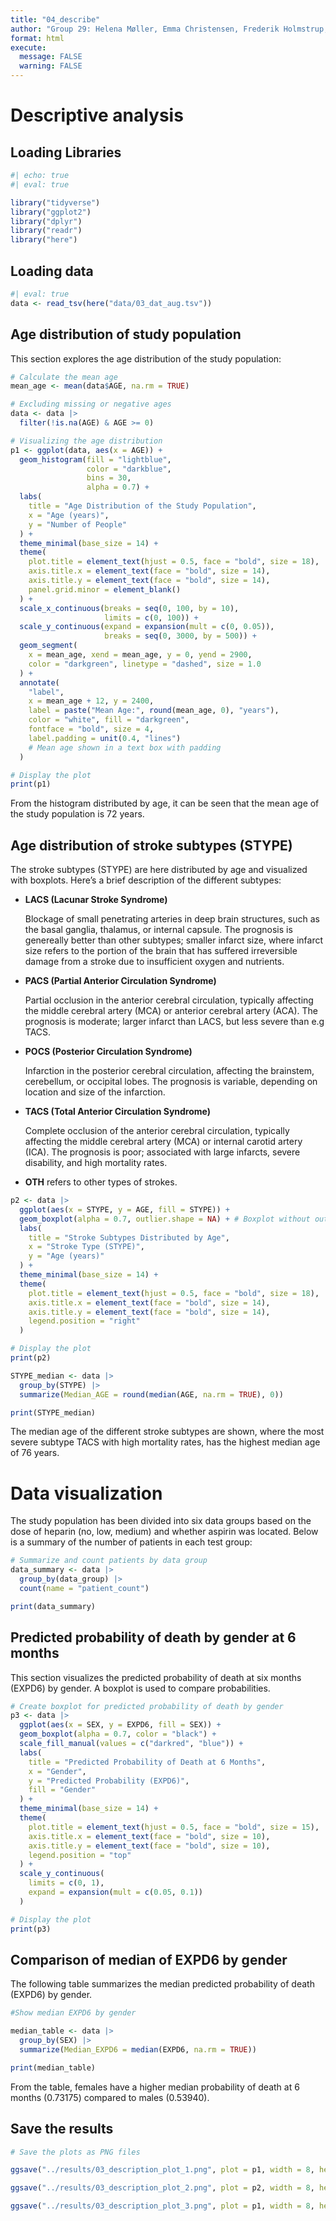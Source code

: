 ```yaml
---
title: "04_describe"
author: "Group 29: Helena Møller, Emma Christensen, Frederik Holmstrup, Casper Harreby & Laura Christiansen"
format: html
execute: 
  message: FALSE
  warning: FALSE
---
```


# Descriptive analysis

## Loading Libraries

```r
#| echo: true
#| eval: true

library("tidyverse") 
library("ggplot2") 
library("dplyr") 
library("readr") 
library("here")
```

## Loading data

```r
#| eval: true
data <- read_tsv(here("data/03_dat_aug.tsv"))
```

## Age distribution of study population

This section explores the age distribution of the study population:

```r

# Calculate the mean age
mean_age <- mean(data$AGE, na.rm = TRUE)

# Excluding missing or negative ages
data <- data |> 
  filter(!is.na(AGE) & AGE >= 0)

# Visualizing the age distribution
p1 <- ggplot(data, aes(x = AGE)) +      
  geom_histogram(fill = "lightblue", 
                 color = "darkblue", 
                 bins = 30, 
                 alpha = 0.7) + 
  labs(
    title = "Age Distribution of the Study Population",             
    x = "Age (years)", 
    y = "Number of People"
  ) +      
  theme_minimal(base_size = 14) +      
  theme(
    plot.title = element_text(hjust = 0.5, face = "bold", size = 18), 
    axis.title.x = element_text(face = "bold", size = 14),            
    axis.title.y = element_text(face = "bold", size = 14),         
    panel.grid.minor = element_blank()
  ) +                
  scale_x_continuous(breaks = seq(0, 100, by = 10), 
                     limits = c(0, 100)) +     
  scale_y_continuous(expand = expansion(mult = c(0, 0.05)), 
                     breaks = seq(0, 3000, by = 500)) +    
  geom_segment(
    x = mean_age, xend = mean_age, y = 0, yend = 2900, 
    color = "darkgreen", linetype = "dashed", size = 1.0
  ) +      
  annotate(
    "label", 
    x = mean_age + 12, y = 2400, 
    label = paste("Mean Age:", round(mean_age, 0), "years"),                 
    color = "white", fill = "darkgreen", 
    fontface = "bold", size = 4,                      
    label.padding = unit(0.4, "lines")  
    # Mean age shown in a text box with padding 
  )

# Display the plot
print(p1)
```

From the histogram distributed by age, it can be seen that the mean age of the study population is 72 years.

## Age distribution of stroke subtypes (STYPE) 

The stroke subtypes (STYPE) are here distributed by age and visualized with boxplots. Here's a brief description of the different subtypes:

-   **LACS (Lacunar Stroke Syndrome)**

    Blockage of small penetrating arteries in deep brain structures, such as the basal ganglia, thalamus, or internal capsule. The prognosis is genereally better than other subtypes; smaller infarct size, where infarct size refers to the portion of the brain that has suffered irreversible damage from a stroke due to insufficient oxygen and nutrients.

-   **PACS (Partial Anterior Circulation Syndrome)**

    Partial occlusion in the anterior cerebral circulation, typically affecting the middle cerebral artery (MCA) or anterior cerebral artery (ACA). The prognosis is moderate; larger infarct than LACS, but less severe than e.g TACS.

-   **POCS (Posterior Circulation Syndrome)**

    Infarction in the posterior cerebral circulation, affecting the brainstem, cerebellum, or occipital lobes. The prognosis is variable, depending on location and size of the infarction.

-   **TACS (Total Anterior Circulation Syndrome)**

    Complete occlusion of the anterior cerebral circulation, typically affecting the middle cerebral artery (MCA) or internal carotid artery (ICA). The prognosis is poor; associated with large infarcts, severe disability, and high mortality rates.

-   **OTH** refers to other types of strokes.

```r

p2 <- data |> 
  ggplot(aes(x = STYPE, y = AGE, fill = STYPE)) + 
  geom_boxplot(alpha = 0.7, outlier.shape = NA) + # Boxplot without outlier points
  labs(
    title = "Stroke Subtypes Distributed by Age",
    x = "Stroke Type (STYPE)",
    y = "Age (years)"
  ) + 
  theme_minimal(base_size = 14) + 
  theme(
    plot.title = element_text(hjust = 0.5, face = "bold", size = 18),
    axis.title.x = element_text(face = "bold", size = 14),
    axis.title.y = element_text(face = "bold", size = 14),
    legend.position = "right"
  )

# Display the plot
print(p2)
```

```r
STYPE_median <- data |>
  group_by(STYPE) |>
  summarize(Median_AGE = round(median(AGE, na.rm = TRUE), 0))

print(STYPE_median)
```

The median age of the different stroke subtypes are shown, where the most severe subtype TACS with high mortality rates, has the highest median age of 76 years.

# Data visualization

The study population has been divided into six data groups based on the dose of heparin (no, low, medium) and whether aspirin was located. Below is a summary of the number of patients in each test group:

```r

# Summarize and count patients by data group
data_summary <- data |> 
  group_by(data_group) |> 
  count(name = "patient_count") 

print(data_summary)
```

## Predicted probability of death by gender at 6 months 

This section visualizes the predicted probability of death at six months (EXPD6) by gender. A boxplot is used to compare probabilities.

```r

# Create boxplot for predicted probability of death by gender
p3 <- data |> 
  ggplot(aes(x = SEX, y = EXPD6, fill = SEX)) +   
  geom_boxplot(alpha = 0.7, color = "black") +    
  scale_fill_manual(values = c("darkred", "blue")) + 
  labs(
    title = "Predicted Probability of Death at 6 Months",     
    x = "Gender",     
    y = "Predicted Probability (EXPD6)",     
    fill = "Gender"
  ) + 
  theme_minimal(base_size = 14) +   
  theme(
    plot.title = element_text(hjust = 0.5, face = "bold", size = 15),
    axis.title.x = element_text(face = "bold", size = 10), 
    axis.title.y = element_text(face = "bold", size = 10), 
    legend.position = "top"
  ) +   
  scale_y_continuous(
    limits = c(0, 1),     
    expand = expansion(mult = c(0.05, 0.1))
  )

# Display the plot
print(p3)
```

## Comparison of median of EXPD6 by gender

The following table summarizes the median predicted probability of death (EXPD6) by gender.

```r
#Show median EXPD6 by gender  

median_table <- data |>
  group_by(SEX) |>
  summarize(Median_EXPD6 = median(EXPD6, na.rm = TRUE)) 

print(median_table)
```

From the table, females have a higher median probability of death at 6 months (0.73175) compared to males (0.53940).

## Save the results

```r
# Save the plots as PNG files

ggsave("../results/03_description_plot_1.png", plot = p1, width = 8, height = 4, dpi = 300, bg = "white")

ggsave("../results/03_description_plot_2.png", plot = p2, width = 8, height = 4, dpi = 300, bg = "white")

ggsave("../results/03_description_plot_3.png", plot = p1, width = 8, height = 4, dpi = 300, bg = "white")
```
